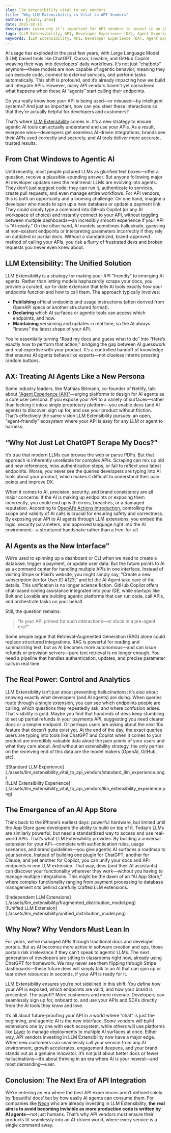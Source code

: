 ```yaml
---
slug: llm_extensibility_vital_to_api_vendors
title: "Why LLM Extensibility is Vital to API Vendors"
authors: [jkatz, aham]
date: 2025-02-13
descripion: Learn why it's important for API vendors to invest in an LLM Extensibility strategy to ensure their products stay relevant and accessible in a post-AI-Agent era.
tags: [LLM Extensibility, API, Developer Experience (DX), Agent Experience (AX)]
keywords: [LLM Extensibility, API, Developer Experience (DX), Agent Experience (AX)]
---
```


<head>
  <title>Layer AI Blog | Why LLM Extensibility is Vital to API Vendors</title>
  <meta name="title" property="og:title" content="Layer AI Blog | Why LLM Extensibility is Vital to API Vendors"></meta>
  <meta name="image" property="og:image" content="https://storage.googleapis.com/generic-assets/blog-static-assets/llm_extensibility_og_image.png"></meta>
  <meta name="author" content="Jonah Katz, Andrew Hamilton"></meta>
</head>


AI usage has exploded in the past few years, with Large Language Model (LLM) based tools like ChatGPT, Cursor, Lovable, and GitHub Copilot weaving their way into developers’ daily workflows. It’s not just “chatbots” anymore—these models are now capable of agentic behavior, meaning they can execute code, connect to external services, and perform tasks automatically. This shift is profound, and it’s already impacting how we build and integrate APIs. However, many API vendors haven’t yet considered what happens when these AI “agents” start calling their endpoints.

Do you really know how your API is being used—or misused—by intelligent systems? And just as important, how can you steer these interactions so that they’re actually helpful for developers and customers?

That’s where [LLM Extensibility](https://docs.buildwithlayer.com/llm_extensibility) comes in. It’s a new strategy to ensure agentic AI tools can actually understand and use your APIs. As a result, everyone wins—developers get seamless AI-driven integrations, brands see their APIs used correctly and securely, and AI tools deliver more accurate, trusted results.

## From Chat Windows to Agentic AI

Until recently, most people pictured LLMs as glorified text boxes—offer a question, receive a plausible-sounding answer. But anyone following major AI developer updates sees the real trend: LLMs are evolving into agents. They don’t just suggest code; they can run it, authenticate to services, create pull requests, and even manage entire workflows. For API vendors, this is both an opportunity and a looming challenge. On one hand, imagine a developer who needs to spin up a new database or update a payment link. They could simply type a command into GitHub Copilot (or any AI workspace of choice) and instantly connect to your API, without toggling between multiple dashboards—an incredibly smooth experience if your API is “AI-ready.” On the other hand, AI models sometimes hallucinate, guessing at non-existent endpoints or interpreting parameters incorrectly if they rely on outdated or partial docs. Without a standardized, brand-approved method of calling your APIs, you risk a flurry of frustrated devs and broken requests you never even knew about.

## LLM Extensibility: The Unified Solution

LLM Extensibility is a strategy for making your API “friendly” to emerging AI agents. Rather than letting models haphazardly scrape your docs, you provide a curated, up-to-date extension that tells AI tools exactly how your endpoints function and how to call them. The approach typically involves:

- **Publishing** official endpoints and usage instructions (often derived from OpenAPI specs or another structured format).
- **Declaring** which AI surfaces or agentic tools can access which endpoints, and how.
- **Maintaining** versioning and updates in real time, so the AI always “knows” the latest shape of your API.

You’re essentially turning “Read my docs and guess what to do” into “Here’s exactly how to perform that action,” bridging the gap between AI guesswork and real expertise with your product. It’s a controlled handoff of knowledge that ensures AI agents behave like experts—not clueless interns pressing random buttons.

## AX: Treating AI Agents Like a New Persona

Some industry leaders, like Mathias Biilmann, co-founder of Netlify, talk about ["Agent Experience (AX)"](https://biilmann.blog/articles/introducing-ax/)—urging platforms to design for AI agents as a core user persona. If you expose your API to a variety of surfaces—rather than locking it into a single proprietary platform—you enable devs (and AI agents) to discover, sign up for, and use your product without friction. That’s effectively the same vision LLM Extensibility pursues: an open, “agent-friendly” ecosystem where your API is easy for any LLM or agent to harness.

<TwitterTweetEmbed tweetId="1884285755738177591" />

## “Why Not Just Let ChatGPT Scrape My Docs?”

It’s true that modern LLMs can browse the web or parse PDFs. But that approach is inherently unreliable for complex APIs. Scraping can mix up old and new references, miss authentication steps, or fail to reflect your latest endpoints. Worse, you never see the queries developers are typing into AI tools about your product, which makes it difficult to understand their pain points and improve DX.

When it comes to AI, precision, security, and brand consistency are all major concerns. If the AI is making up endpoints or exposing them incorrectly, you could end up with errors, breaches, or a damaged reputation. According to [OpenAI’s Actions Introduction](https://platform.openai.com/docs/actions/introduction), controlling the scope and validity of AI calls is crucial for ensuring safety and correctness. By exposing your API to AI agents  through LLM extensions, you embed the logic, security parameters, and approved language right into the AI environment—a structured handshake rather than a free-for-all.

## AI Agents as the New Interface"

We’re used to spinning up a dashboard or CLI when we need to create a database, trigger a payment, or update user data. But the future points to AI as a command center for handling multiple APIs in one interface. Instead of visiting Stripe or Plaid’s website, you might simply say, “Create a new subscription tier for User ID #123,” and let the AI Agent take care of the details. This unification is no longer science fiction. GitHub Copilot offers chat-based coding assistance integrated into your IDE, while startups like Bolt and Lovable are building agentic platforms that can run code, call APIs, and orchestrate tasks on your behalf.

Still, the question remains:

> “Is your API primed for such interactions—or stuck in a pre-agent era?”

Some people argue that Retrieval-Augmented Generation (RAG) alone could replace structured integrations. RAG is powerful for reading and summarizing text, but as AI becomes more autonomous—and can issue refunds or provision servers—pure text retrieval is no longer enough. You need a pipeline that handles authentication, updates, and precise parameter calls in real time.

## The Real Power: Control and Analytics

LLM Extensibility isn’t just about preventing hallucinations; it’s also about knowing exactly what developers (and AI agents) are doing. When queries route through a single extension, you can see which endpoints people are calling, which questions they repeatedly ask, and where confusion arises. That visibility is gold. Maybe you find that hundreds of devs keep stumbling to set up partial refunds in your payments API, suggesting you need clearer docs or a simpler endpoint. Or perhaps users are asking about the next 10x feature that doesn’t quite exist yet. At the end of the day, the exact queries users are typing into tools like ChatGPT and Copilot when it comes to your product are incredibly valuable data about the pain points of your users and what they care about. And without an extensibility strategy, the only parties on the receiving end of this data are the model makers (OpenAI, GitHub, etc).

<Tabs>
  <TabItem value="standard" label="Standard LLM Experience" default>
   <div style={{"text-align": "center"}}>
        ![Standard LLM Experience](./assets/llm_extensibility_vital_to_api_vendors/standard_llm_experience.png)
    </div>
  </TabItem>
  <TabItem value="extensibility" label="LLM Extensibility Experience" >
    <div style={{"text-align": "center"}}>
        ![LLM Extensibility Experience](./assets/llm_extensibility_vital_to_api_vendors/llm_extensibility_experience.png)
    </div>
  </TabItem>
</Tabs>

## The Emergence of an AI App Store

Think back to the iPhone’s earliest days: powerful hardware, but limited until the App Store gave developers the ability to build on top of it. Today’s LLMs are similarly powerful, but need a standardized way to access and use real-world APIs. That’s what LLM Extensibility provides. By building a universal extension for your API—complete with authentication rules, usage scenarios, and brand guidelines—you give agentic AI surfaces a roadmap to your service. Instead of building one plugin for ChatGPT, another for Claude, and yet another for Copilot, you can unify your docs and API endpoints in one LLM extension. That way, devs (and their AI assistants) can discover your functionality wherever they work—without you having to manage multiple integrations. This might be the dawn of an “AI App Store,” where complex functionality ranging from payment processing to database management sits behind carefully crafted LLM extensions.

<Tabs>
  <TabItem value="independent" label="Independent LLM Extensions" default>
   <div style={{"text-align": "center"}}>
        ![Independent LLM Extensions](./assets/llm_extensibility/fragmented_distribution_model.png)
    </div>
  </TabItem>
  <TabItem value="unified" label="Unified LLM Extension" >
    <div style={{"text-align": "center"}}>
        ![Unified LLM Extension](./assets/llm_extensibility/unified_distribution_model.png)
    </div>
  </TabItem>
</Tabs>

## Why Now? Why Vendors Must Lean In

For years, we’ve managed APIs through traditional docs and developer portals. But as AI becomes more active in software creation and ops, those portals risk irrelevance if they can’t speak to agentic LLMs. The next generation of developers are sitting in classrooms right now, already using ChatGPT for homework. We may never see them flipping through Stripe dashboards—these future devs will simply talk to an AI that can spin up or tear down resources in seconds, if your API is ready for it.

LLM Extensibility ensures you’re not sidelined in this shift. You define how your API is exposed, which endpoints are valid, and how your brand is presented. The payoff? More customers and more revenue. Developers can seamlessly sign up for, onboard to, and use your APIs and SDKs directly from the AI tools they know and love.

It’s all about future-proofing your API in a world where “chat” is just the beginning, and agentic AI is the new interface. Some vendors will build extensions one by one with each ecosystem, while others will use platforms like [Layer](https://buildwithlayer.com) to manage deployments to multiple AI surfaces at once. Either way, API vendors investing in LLM Extensibility now have a major edge. When new customers can seamlessly call your service from any AI environment, growth accelerates, engagement deepens, and your brand stands out as a genuine innovator. It’s not just about better docs or fewer hallucinations—it’s about thriving in an era where AI is your newest—and most demanding—user.

## Conclusion: The Next Era of API Integration

We’re entering an era where the best API experiences aren’t defined solely by ‘beautiful docs’ but by how easily AI agents can consume them. For companies like [Neon](https://neon.tech/blog/how-to-build-github-copilot-extensions) who are already investing in LLM Extensibility, **the real aim is to avoid becoming invisible as more production code is written by AI agents**—not just humans. That’s why API vendors must ensure their products fit seamlessly into an AI-driven world, where every service is a single command away.